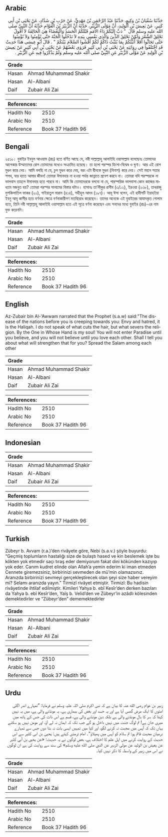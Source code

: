 ## Arabic


<div dir="rtl" lang="ar" style={{fontSize:'larger',backgroundColor:'#f8f9fa',padding:20}}>
حَدَّثَنَا سُفْيَانُ بْنُ وَكِيعٍ، حَدَّثَنَا عَبْدُ الرَّحْمَنِ بْنُ مَهْدِيٍّ، عَنْ حَرْبِ بْنِ شَدَّادٍ، عَنْ يَحْيَى بْنِ أَبِي كَثِيرٍ، عَنْ يَعِيشَ بْنِ الْوَلِيدِ، أَنَّ مَوْلَى الزُّبَيْرِ، حَدَّثَهُ أَنَّ الزُّبَيْرَ بْنَ الْعَوَّامِ حَدَّثَهُ أَنَّ النَّبِيَّ صلى الله عليه وسلم قَالَ ‏ "‏ دَبَّ إِلَيْكُمْ دَاءُ الأُمَمِ قَبْلَكُمُ الْحَسَدُ وَالْبَغْضَاءُ هِيَ الْحَالِقَةُ لاَ أَقُولُ تَحْلِقُ الشَّعْرَ وَلَكِنْ تَحْلِقُ الدِّينَ وَالَّذِي نَفْسِي بِيَدِهِ لاَ تَدْخُلُوا الْجَنَّةَ حَتَّى تُؤْمِنُوا وَلاَ تُؤْمِنُوا حَتَّى تَحَابُّوا أَفَلاَ أُنَبِّئُكُمْ بِمَا يُثَبِّتُ ذَاكُمْ لَكُمْ أَفْشُوا السَّلاَمَ بَيْنَكُمْ ‏"‏ ‏.‏ قَالَ أَبُو عِيسَى هَذَا حَدِيثٌ قَدِ اخْتَلَفُوا فِي رِوَايَتِهِ عَنْ يَحْيَى بْنِ أَبِي كَثِيرٍ فَرَوَى بَعْضُهُمْ عَنْ يَحْيَى بْنِ أَبِي كَثِيرٍ عَنْ يَعِيشَ بْنِ الْوَلِيدِ عَنْ مَوْلَى الزُّبَيْرِ عَنِ النَّبِيِّ صلى الله عليه وسلم وَلَمْ يَذْكُرُوا فِيهِ عَنِ الزُّبَيْرِ ‏.‏
</div>
<div style={{backgroundColor:'#f8f9fa',padding:20, marginBottom: 10}}><table> <thead> <tr> <th>Grade</th> <th></th> </tr> </thead> <tbody> <tr><td>Hasan</td><td>Ahmad Muhammad Shakir</td></tr><tr><td>Hasan</td><td>Al-Albani</td></tr><tr><td>Daif</td><td>Zubair Ali Zai</td></tr></tbody></table><table> <thead> <tr> <th>References:</th> <th></th> </tr> </thead> <tbody><tr><td>Hadith No</td><td>2510</td></tr><tr><td>Arabic No</td><td>2510</td></tr><tr><td>Reference</td><td>Book 37 Hadith 96</td></tr></tbody></table></div>

## Bengali


<div dir="ltr" lang="bn" style={{fontSize:'larger',backgroundColor:'#f8f9fa',padding:20}}>
২৫১০। যুবাইর ইবনুল আওয়াম (রাঃ) হতে বর্ণিত আছে যে, নবী সাল্লাল্লাহু আলাইহি ওয়াসাল্লাম বলেছেনঃ তোমাদের আগেকার উম্মাতদের রোগ তোমাদের মধ্যেও সংক্রমিত হয়েছে। তা হলো পরস্পর হিংসা-বিদ্বেষ ও ঘৃণা। আর এই রোগ মুণ্ডন করে দেয়। আমি বলছি না যে, চুল মুণ্ডন করে দেয়, বরং এটা দ্বীনকে মুণ্ডন (বিনাশ) করে দেয়। সেই মহান সত্তার শপথ, যার হাতে আমার জীবন! তোমরা ঈমানদার না হওয়া পর্যন্ত জান্নাতে প্রবেশ করবে না। তোমরা যদি পরস্পরকে না ভালবাস তাহলে ঈমানদার হতে পারবে না। আমি কি তোমাদেরকে বলবো না যে, পারস্পরিক ভালবাসা কোন কাজের মাধ্যমে মজবুত হয়? তোমরা পরস্পর সালামের বিস্তার ঘটাও। হাসানঃ তা’লীকুর রাগীব (৩/১২), ইরওয়া (২৩৮), তাখরাজু মুশকিলাতিল ফাকর (২০), গাইয়াতুল মারাম (৪১৪), সহীহুল আদব (১৯৭)। আবূ ঈসা বলেন, এই হাদীসটি ইয়াহইয়া ইবনু আবূ কাসীর হতে বর্ণনার ক্ষেত্রে বর্ণনাকারীগণ মতবিরোধ করেছেন। তাদের অনেকে এই যুবাইরের আযাদকৃত গোলাম হতে, তিনি নবী সাল্লাল্লাহু আলাইহি ওয়াসাল্লাম হতে এই সূত্রে বর্ণনা করেছেন এবং সনদের মধ্যে যুবাইর (রাঃ)-এর নাম যুক্ত করেননি।
</div>
<div style={{backgroundColor:'#f8f9fa',padding:20, marginBottom: 10}}><table> <thead> <tr> <th>Grade</th> <th></th> </tr> </thead> <tbody> <tr><td>Hasan</td><td>Ahmad Muhammad Shakir</td></tr><tr><td>Hasan</td><td>Al-Albani</td></tr><tr><td>Daif</td><td>Zubair Ali Zai</td></tr></tbody></table><table> <thead> <tr> <th>References:</th> <th></th> </tr> </thead> <tbody><tr><td>Hadith No</td><td>2510</td></tr><tr><td>Arabic No</td><td>2510</td></tr><tr><td>Reference</td><td>Book 37 Hadith 96</td></tr></tbody></table></div>

## English


<div dir="ltr" lang="en" style={{fontSize:'larger',backgroundColor:'#f8f9fa',padding:20}}>
Az-Zubair bin Al-'Awwam narrated that the Prophet (s.a.w) said:"The disease of the nations before you is creeping towards you: Envy and hatred, it is the Haliqah. I do not speak of what cuts the hair, but what severs the religion. By the One in Whose Hand is my soul! You will not enter Paradise until you believe, and you will not believe until you love each other. Shall I tell you about what will strengthen that for you? Spread the Salam among each other
</div>
<div style={{backgroundColor:'#f8f9fa',padding:20, marginBottom: 10}}><table> <thead> <tr> <th>Grade</th> <th></th> </tr> </thead> <tbody> <tr><td>Hasan</td><td>Ahmad Muhammad Shakir</td></tr><tr><td>Hasan</td><td>Al-Albani</td></tr><tr><td>Daif</td><td>Zubair Ali Zai</td></tr></tbody></table><table> <thead> <tr> <th>References:</th> <th></th> </tr> </thead> <tbody><tr><td>Hadith No</td><td>2510</td></tr><tr><td>Arabic No</td><td>2510</td></tr><tr><td>Reference</td><td>Book 37 Hadith 96</td></tr></tbody></table></div>

## Indonesian


<div dir="ltr" lang="id" style={{fontSize:'larger',backgroundColor:'#f8f9fa',padding:20}}>

</div>
<div style={{backgroundColor:'#f8f9fa',padding:20, marginBottom: 10}}><table> <thead> <tr> <th>Grade</th> <th></th> </tr> </thead> <tbody> <tr><td>Hasan</td><td>Ahmad Muhammad Shakir</td></tr><tr><td>Hasan</td><td>Al-Albani</td></tr><tr><td>Daif</td><td>Zubair Ali Zai</td></tr></tbody></table><table> <thead> <tr> <th>References:</th> <th></th> </tr> </thead> <tbody><tr><td>Hadith No</td><td>2510</td></tr><tr><td>Arabic No</td><td>2510</td></tr><tr><td>Reference</td><td>Book 37 Hadith 96</td></tr></tbody></table></div>

## Turkish


<div dir="ltr" lang="tr" style={{fontSize:'larger',backgroundColor:'#f8f9fa',padding:20}}>
Zübeyr b. Avvam (r.a.)’den rivâyete göre, Nebi (s.a.v.) şöyle buyurdu: “Geçmiş toplumların hastalığı size de bulaştı hased ve kin beslemek işte bu kökten yok etmedir saçı tıraş eder demiyorum fakat dini kökünden kazıyıp yok eder. Canım kudret elinde olan Allah’a yemin ederim ki iman etmeden Cennete giremezsiniz, birbirinizi sevmeden de mü’min olamazsınız. Aranızda birbirinizi sevmeyi gerçekleştirecek olan şeyi size haber vereyim mi? Selamı aranızda yayın.” Tirmizî rivâyet etmiştir. Tirmizî: Bu hadisin rivâyetinde ihtilaf edilmiştir. Kimileri Yahya b. ebî Kesîr’den derken bazıları da Yahya b. ebî Kesîr’den, Yaîş b. Velid’den ve Zübeyr’in azâdlı kölesinden demektedirler ve “Zübeyr’den” dememektedirler
</div>
<div style={{backgroundColor:'#f8f9fa',padding:20, marginBottom: 10}}><table> <thead> <tr> <th>Grade</th> <th></th> </tr> </thead> <tbody> <tr><td>Hasan</td><td>Ahmad Muhammad Shakir</td></tr><tr><td>Hasan</td><td>Al-Albani</td></tr><tr><td>Daif</td><td>Zubair Ali Zai</td></tr></tbody></table><table> <thead> <tr> <th>References:</th> <th></th> </tr> </thead> <tbody><tr><td>Hadith No</td><td>2510</td></tr><tr><td>Arabic No</td><td>2510</td></tr><tr><td>Reference</td><td>Book 37 Hadith 96</td></tr></tbody></table></div>

## Urdu


<div dir="rtl" lang="ur" style={{fontSize:'larger',backgroundColor:'#f8f9fa',padding:20}}>
زبیر بن عوام رضی الله عنہ کا بیان ہے کہ نبی اکرم صلی اللہ علیہ وسلم نے فرمایا: ”تمہارے اندر اگلی امتوں کا ایک مرض گھس آیا ہے اور یہ حسد اور بغض کی بیماری ہے، یہ مونڈنے والی ہے، میں یہ نہیں کہتا کہ سر کا بال مونڈنے والی ہے بلکہ دین مونڈنے والی ہے، قسم ہے اس ذات کی جس کے ہاتھ میں میری جان ہے! تم لوگ جنت میں نہیں داخل ہو گے جب تک کہ ایمان نہ لے آؤ، اور مومن نہیں ہو سکتے یہاں تک کہ آپس میں محبت نہ کرنے لگو، اور کیا میں تمہیں ایسی بات نہ بتا دوں جس سے تمہارے درمیان محبت قائم ہو: تم سلام کو آپس میں پھیلاؤ“۔ امام ترمذی کہتے ہیں: یحییٰ بن ابی کثیر سے اس حدیث کے روایت کرنے میں اہل علم کا اختلاف ہے، بعض لوگوں نے یہ حدیث: «عن يحيى بن أبي كثير عن يعيش بن الوليد عن مولى الزبير عن النبي صلى الله عليه وسلم» کی سند سے روایت کی ہے ان لوگوں نے اس میں زبیر کے واسطہ کا ذکر نہیں کیا۔
</div>
<div style={{backgroundColor:'#f8f9fa',padding:20, marginBottom: 10}}><table> <thead> <tr> <th>Grade</th> <th></th> </tr> </thead> <tbody> <tr><td>Hasan</td><td>Ahmad Muhammad Shakir</td></tr><tr><td>Hasan</td><td>Al-Albani</td></tr><tr><td>Daif</td><td>Zubair Ali Zai</td></tr></tbody></table><table> <thead> <tr> <th>References:</th> <th></th> </tr> </thead> <tbody><tr><td>Hadith No</td><td>2510</td></tr><tr><td>Arabic No</td><td>2510</td></tr><tr><td>Reference</td><td>Book 37 Hadith 96</td></tr></tbody></table></div>